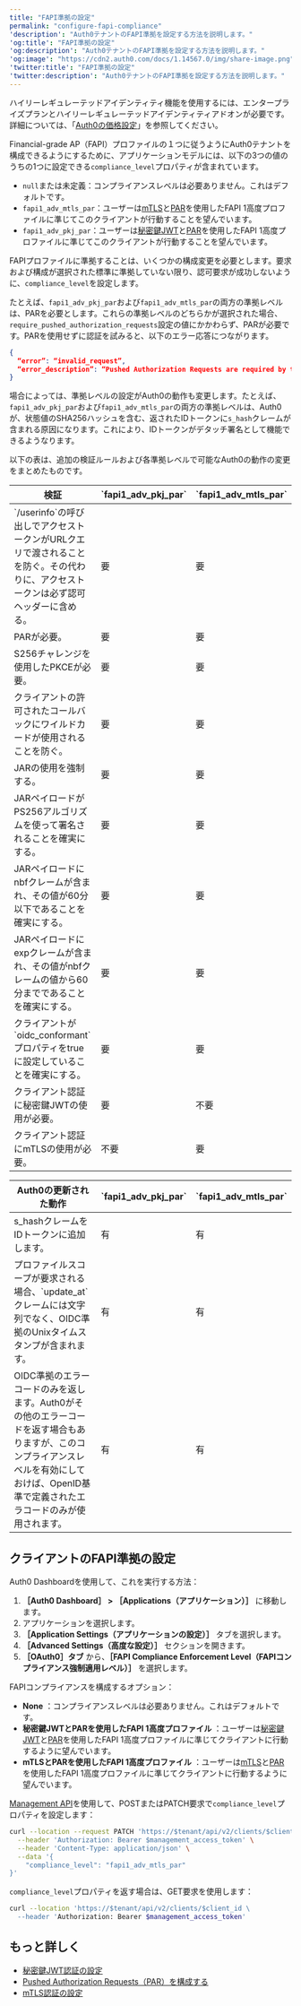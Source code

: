 ---
title: "FAPI準拠の設定"
permalink: "configure-fapi-compliance"
'description': "Auth0テナントのFAPI準拠を設定する方法を説明します。"
'og:title': "FAPI準拠の設定"
'og:description': "Auth0テナントのFAPI準拠を設定する方法を説明します。"
'og:image': "https://cdn2.auth0.com/docs/1.14567.0/img/share-image.png"
'twitter:title': "FAPI準拠の設定"
'twitter:description': "Auth0テナントのFAPI準拠を設定する方法を説明します。"
---

<Callout icon="file-lines" color="#0EA5E9" iconType="regular">

ハイリーレギュレーテッドアイデンティティ機能を使用するには、エンタープライズプランとハイリーレギュレーテッドアイデンティティアドオンが必要です。詳細については、「[Auth0の価格設定](https://auth0.com/pricing/)」を参照してください。

</Callout>

Financial-grade AP（FAPI）プロファイルの１つに従うようにAuth0テナントを構成できるようにするために、アプリケーションモデルには、以下の3つの値のうちの1つに設定できる`compliance_level`プロパティが含まれています。

* `null`または未定義：コンプライアンスレベルは必要ありません。これはデフォルトです。
* `fapi1_adv_mtls_par`：ユーザーは[mTLS](/ja-jp/get-started/applications/configure-mtls)と[PAR](/ja-jp/get-started/applications/configure-par)を使用したFAPI 1高度プロファイルに準じてこのクライアントが行動することを望んでいます。
* `fapi1_adv_pkj_par`：ユーザーは[秘密鍵JWT](/ja-jp/get-started/applications/configure-private-key-jwt)と[PAR](/ja-jp/get-started/applications/configure-par)を使用したFAPI 1高度プロファイルに準じてこのクライアントが行動することを望んでいます。

FAPIプロファイルに準拠することは、いくつかの構成変更を必要とします。要求および構成が選択された標準に準拠していない限り、認可要求が成功しないように、`compliance_level`を設定します。

たとえば、`fapi1_adv_pkj_par`および`fapi1_adv_mtls_par`の両方の準拠レベルは、PARを必要とします。これらの準拠レベルのどちらかが選択された場合、`require_pushed_authorization_requests`設定の値にかかわらず、PARが必要です。PARを使用せずに認証を試みると、以下のエラー応答につながります。

```json lines
{
  “error”: “invalid_request”,
  “error_description”: “Pushed Authorization Requests are required by the configured compliance level” 
}
```

場合によっては、準拠レベルの設定がAuth0の動作も変更します。たとえば、`fapi1_adv_pkj_par`および`fapi1_adv_mtls_par`の両方の準拠レベルは、Auth0が、状態値のSHA256ハッシュを含む、返されたIDトークンに`s_hash`クレームが含まれる原因になります。これにより、IDトークンがデタッチ署名として機能できるようなります。

以下の表は、追加の検証ルールおよび各準拠レベルで可能なAuth0の動作の変更をまとめたものです。

<table class="table"><thead>
<tr>
<th><strong>検証</strong></th>
<th>`fapi1_adv_pkj_par`</th>
<th>`fapi1_adv_mtls_par`</th>
</tr>
</thead>
<tbody>
<tr>
<td>`/userinfo`の呼び出しでアクセストークンがURLクエリで渡されることを防ぐ。その代わりに、アクセストークンは必ず認可ヘッダーに含める。</td>
<td>要</td>
<td>要</td>
</tr>
<tr>
<td>PARが必要。</td>
<td>要</td>
<td>要</td>
</tr>
<tr>
<td>S256チャレンジを使用したPKCEが必要。</td>
<td>要</td>
<td>要</td>
</tr>
<tr>
<td>クライアントの許可されたコールバックにワイルドカードが使用されることを防ぐ。</td>
<td>要</td>
<td>要</td>
</tr>
<tr>
<td>JARの使用を強制する。</td>
<td>要</td>
<td>要</td>
</tr>
<tr>
<td>JARペイロードがPS256アルゴリズムを使って署名されることを確実にする。</td>
<td>要</td>
<td>要</td>
</tr>
<tr>
<td>JARペイロードにnbfクレームが含まれ、その値が60分以下であることを確実にする。</td>
<td>要</td>
<td>要</td>
</tr>
<tr>
<td>JARペイロードにexpクレームが含まれ、その値がnbfクレームの値から60分までであることを確実にする。</td>
<td>要</td>
<td>要</td>
</tr>
<tr>
<td>クライアントが`oidc_conformant`プロパティをtrueに設定していることを確実にする。</td>
<td>要</td>
<td>要</td>
</tr>
<tr>
<td>クライアント認証に秘密鍵JWTの使用が必要。</td>
<td>要</td>
<td>不要</td>
</tr>
<tr>
<td>クライアント認証にmTLSの使用が必要。</td>
<td>不要</td>
<td>要</td>
</tr>
</tbody>
</table>

<table class="table"><thead>
<tr>
<th><strong>Auth0の更新された動作</strong></th>
<th>`fapi1_adv_pkj_par`</th>
<th>`fapi1_adv_mtls_par`</th>
</tr>
</thead>
<tbody>
<tr>
<td>s_hashクレームをIDトークンに追加します。</td>
<td>有</td>
<td>有</td>
</tr>
<tr>
<td>プロファイルスコープが要求される場合、`update_at`クレームには文字列でなく、OIDC準拠のUnixタイムスタンプが含まれます。</td>
<td>有</td>
<td>有</td>
</tr>
<tr>
<td>OIDC準拠のエラーコードのみを返します。Auth0がその他のエラーコードを返す場合もありますが、このコンプライアンスレベルを有効にしておけば、OpenID基準で定義されたエラコードのみが使用されます。</td>
<td>有</td>
<td>有</td>
</tr>
</tbody>
</table>

## クライアントのFAPI準拠の設定

<Tabs><Tab title="Auth0 Dashboard">

Auth0 Dashboardを使用して、これを実行する方法：

1. **［Auth0 Dashboard］ > ［Applications（アプリケーション）］** に移動します。
2. アプリケーションを選択します。
3. **［Application Settings（アプリケーションの設定）］** タブを選択します。
4. **［Advanced Settings（高度な設定）］** セクションを開きます。
5. **［OAuth0］タブ** から、**［FAPI Compliance Enforcement Level（FAPIコンプライアンス強制適用レベル）］** を選択します。

FAPIコンプライアンスを構成するオプション：

* **None** ：コンプライアンスレベルは必要ありません。これはデフォルトです。
* **秘密鍵JWTとPARを使用したFAPI 1高度プロファイル** ：ユーザーは[秘密鍵JWT](/ja-jp/get-started/applications/configure-private-key-jwt)と[PAR](/ja-jp/get-started/applications/configure-par)を使用したFAPI 1高度プロファイルに準じてクライアントに行動するように望んでいます。
* **mTLSとPARを使用したFAPI 1高度プロファイル** ：ユーザーは[mTLS](/ja-jp/get-started/applications/configure-mtls)と[PAR](/ja-jp/get-started/applications/configure-par)を使用したFAPI 1高度プロファイルに準じてクライアントに行動するように望んでいます。

</Tab><Tab title="Management API">

[Management API](https://auth0.com/docs/api/management/v2)を使用して、POSTまたはPATCH要求で`compliance_level`プロパティを設定します：

```bash lines
curl --location --request PATCH 'https://$tenant/api/v2/clients/$client_id' \
  --header 'Authorization: Bearer $management_access_token' \
  --header 'Content-Type: application/json' \
  --data '{
    "compliance_level": "fapi1_adv_mtls_par"
}'
```

`compliance_level`プロパティを返す場合は、GET要求を使用します：

```bash lines
curl --location 'https://$tenant/api/v2/clients/$client_id \
  --header 'Authorization: Bearer $management_access_token'
```

</Tab></Tabs>

## もっと詳しく

* [秘密鍵JWT認証の設定](/ja-jp/get-started/applications/configure-private-key-jwt)
* [Pushed Authorization Requests（PAR）を構成する](/ja-jp/get-started/applications/configure-par)
* [mTLS認証の設定](/ja-jp/get-started/applications/configure-mtls)